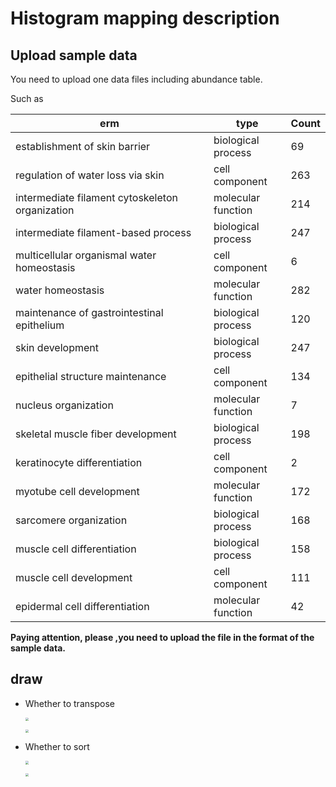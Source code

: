 # Histogram mapping description



## Upload sample data

You need to upload one data files including abundance table.

Such as

| erm                                              | type               | Count |
| ------------------------------------------------ | ------------------ | ----- |
| establishment of skin barrier                    | biological process | 69    |
| regulation of water loss via skin                | cell component     | 263   |
| intermediate filament cytoskeleton  organization | molecular function | 214   |
| intermediate filament-based process              | biological process | 247   |
| multicellular organismal water  homeostasis      | cell component     | 6     |
| water homeostasis                                | molecular function | 282   |
| maintenance of gastrointestinal  epithelium      | biological process | 120   |
| skin development                                 | biological process | 247   |
| epithelial structure maintenance                 | cell component     | 134   |
| nucleus organization                             | molecular function | 7     |
| skeletal muscle fiber development                | biological process | 198   |
| keratinocyte differentiation                     | cell component     | 2     |
| myotube cell development                         | molecular function | 172   |
| sarcomere organization                           | biological process | 168   |
| muscle cell differentiation                      | biological process | 158   |
| muscle cell development                          | cell component     | 111   |
| epidermal cell differentiation                   | molecular function | 42    |

**Paying attention, please ,you need to upload the file in the format of the sample data.**




## draw

- Whether to transpose

  <img src="https://raw.githubusercontent.com/jinhuili-lab/personal_image_bed/master/img99202201112129648.png" style="zoom:33%;" />

  <img src="https://raw.githubusercontent.com/jinhuili-lab/personal_image_bed/master/img99202201112129701.png" style="zoom:33%;" />

- Whether to sort

  <img src="https://raw.githubusercontent.com/jinhuili-lab/personal_image_bed/master/img99202201112129740.png" style="zoom:33%;" />

  <img src="https://raw.githubusercontent.com/jinhuili-lab/personal_image_bed/master/img99202201112129774.png" style="zoom:33%;" />







